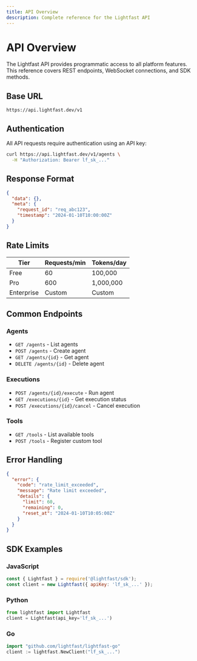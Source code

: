 ```yaml
---
title: API Overview
description: Complete reference for the Lightfast API
---
```


# API Overview

The Lightfast API provides programmatic access to all platform features. This reference covers REST endpoints, WebSocket connections, and SDK methods.

## Base URL

```
https://api.lightfast.dev/v1
```

## Authentication

All API requests require authentication using an API key:

```bash
curl https://api.lightfast.dev/v1/agents \
  -H "Authorization: Bearer lf_sk_..."
```

## Response Format

```json
{
  "data": {},
  "meta": {
    "request_id": "req_abc123",
    "timestamp": "2024-01-10T10:00:00Z"
  }
}
```

## Rate Limits

| Tier | Requests/min | Tokens/day |
|------|-------------|------------|
| Free | 60 | 100,000 |
| Pro | 600 | 1,000,000 |
| Enterprise | Custom | Custom |

## Common Endpoints

### Agents
- `GET /agents` - List agents
- `POST /agents` - Create agent
- `GET /agents/{id}` - Get agent
- `DELETE /agents/{id}` - Delete agent

### Executions
- `POST /agents/{id}/execute` - Run agent
- `GET /executions/{id}` - Get execution status
- `POST /executions/{id}/cancel` - Cancel execution

### Tools
- `GET /tools` - List available tools
- `POST /tools` - Register custom tool

## Error Handling

```json
{
  "error": {
    "code": "rate_limit_exceeded",
    "message": "Rate limit exceeded",
    "details": {
      "limit": 60,
      "remaining": 0,
      "reset_at": "2024-01-10T10:05:00Z"
    }
  }
}
```

## SDK Examples

### JavaScript
```javascript
const { Lightfast } = require('@lightfast/sdk');
const client = new Lightfast({ apiKey: 'lf_sk_...' });
```

### Python
```python
from lightfast import Lightfast
client = Lightfast(api_key='lf_sk_...')
```

### Go
```go
import "github.com/lightfast/lightfast-go"
client := lightfast.NewClient("lf_sk_...")
```